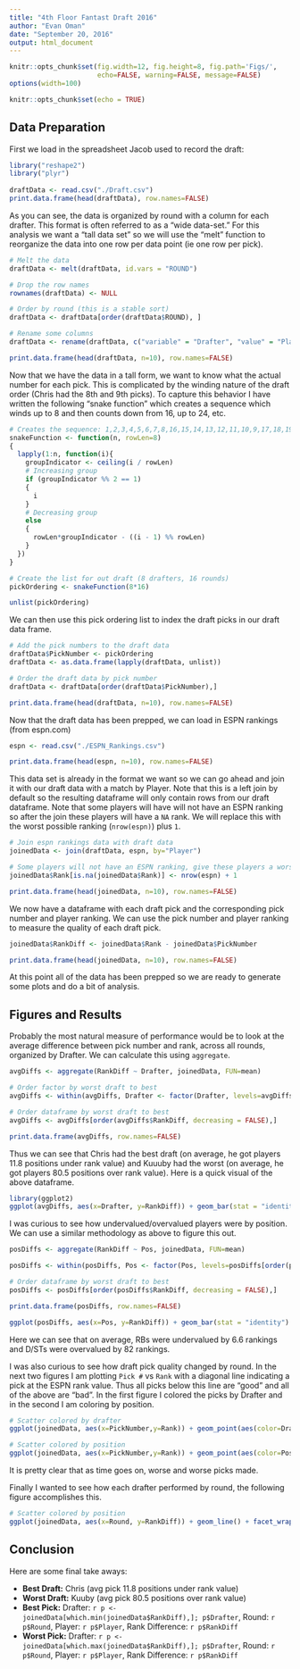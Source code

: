 ```yaml
---
title: "4th Floor Fantast Draft 2016"
author: "Evan Oman"
date: "September 20, 2016"
output: html_document
---
```


```r
knitr::opts_chunk$set(fig.width=12, fig.height=8, fig.path='Figs/',
                      echo=FALSE, warning=FALSE, message=FALSE)
options(width=100)
```

```r
knitr::opts_chunk$set(echo = TRUE)
```

## Data Preparation

First we load in the spreadsheet Jacob used to record the draft:

```r
library("reshape2")
library("plyr")
    
draftData <- read.csv("./Draft.csv")
print.data.frame(head(draftData), row.names=FALSE)
```

As you can see, the data is organized by round with a column for each drafter. This format is often referred to as a "wide data-set." For this analysis we want a "tall data set" so we will use the "melt" function to reorganize the data into one row per data point (ie one row per pick).

```r
# Melt the data
draftData <- melt(draftData, id.vars = "ROUND")

# Drop the row names
rownames(draftData) <- NULL

# Order by round (this is a stable sort)
draftData <- draftData[order(draftData$ROUND), ]

# Rename some columns
draftData <- rename(draftData, c("variable" = "Drafter", "value" = "Player", "ROUND" = "Round"))

print.data.frame(head(draftData, n=10), row.names=FALSE)
```
Now that we have the data in a tall form, we want to know what the actual number for each pick. This is complicated by the winding nature of the draft order (Chris had the 8th and 9th picks). To capture this behavior I have written the following "snake function" which creates a sequence which winds up to 8 and then counts down from 16, up to 24, etc.
```r
# Creates the sequence: 1,2,3,4,5,6,7,8,16,15,14,13,12,11,10,9,17,18,19,20....
snakeFunction <- function(n, rowLen=8)
{
  lapply(1:n, function(i){
    groupIndicator <- ceiling(i / rowLen)
    # Increasing group
    if (groupIndicator %% 2 == 1)
    {
      i
    }
    # Decreasing group
    else
    {
      rowLen*groupIndicator - ((i - 1) %% rowLen)
    }
  })
}

# Create the list for out draft (8 drafters, 16 rounds)
pickOrdering <- snakeFunction(8*16)

unlist(pickOrdering)
```

We can then use this pick ordering list to index the draft picks in our draft data frame.

```r
# Add the pick numbers to the draft data
draftData$PickNumber <- pickOrdering
draftData <- as.data.frame(lapply(draftData, unlist))

# Order the draft data by pick number
draftData <- draftData[order(draftData$PickNumber),]

print.data.frame(head(draftData, n=10), row.names=FALSE)
```

Now that the draft data has been prepped, we can load in ESPN rankings (from espn.com)

```r
espn <- read.csv("./ESPN_Rankings.csv")

print.data.frame(head(espn, n=10), row.names=FALSE)
```

This data set is already in the format we want so we can go ahead and join it with our draft data with a match by Player. Note that this is a left join by default so the resulting dataframe will only contain rows from our draft dataframe. Note that some players will have will not have an ESPN ranking so after the join these players will have a `NA` rank. We will replace this with the worst possible ranking (`nrow(espn)`) plus `1`.

```r
# Join espn rankings data with draft data 
joinedData <- join(draftData, espn, by="Player")

# Some players will not have an ESPN ranking, give these players a worst ranking + 1
joinedData$Rank[is.na(joinedData$Rank)] <- nrow(espn) + 1

print.data.frame(head(joinedData, n=10), row.names=FALSE)
```

We now have a dataframe with each draft pick and the corresponding pick number and player ranking. We can use the pick number and player ranking to measure the quality of each draft pick.

```r
joinedData$RankDiff <- joinedData$Rank - joinedData$PickNumber

print.data.frame(head(joinedData, n=10), row.names=FALSE)
```

At this point all of the data has been prepped so we are ready to generate some plots and do a bit of analysis.

## Figures and Results

Probably the most natural measure of performance would be to look at the average difference between pick number and rank, across all rounds, organized by Drafter. We can calculate this using `aggregate`.

```r
avgDiffs <- aggregate(RankDiff ~ Drafter, joinedData, FUN=mean)

# Order factor by worst draft to best
avgDiffs <- within(avgDiffs, Drafter <- factor(Drafter, levels=avgDiffs[order(avgDiffs$RankDiff), "Drafter"]))

# Order dataframe by worst draft to best
avgDiffs <- avgDiffs[order(avgDiffs$RankDiff, decreasing = FALSE),]

print.data.frame(avgDiffs, row.names=FALSE)
```

Thus we can see that Chris had the best draft (on average, he got players 11.8 positions under rank value) and Kuuuby had the worst (on average, he got players 80.5 positions over rank value). Here is a quick visual of the above dataframe.

```r
library(ggplot2)
ggplot(avgDiffs, aes(x=Drafter, y=RankDiff)) + geom_bar(stat = "identity") + ylab("Difference Between Pick # and Ranking")
```

I was curious to see how undervalued/overvalued players were by position. We can use a similar methodology as above to figure this out.

```r
posDiffs <- aggregate(RankDiff ~ Pos, joinedData, FUN=mean)

posDiffs <- within(posDiffs, Pos <- factor(Pos, levels=posDiffs[order(posDiffs$RankDiff), "Pos"]))

# Order dataframe by worst draft to best
posDiffs <- posDiffs[order(posDiffs$RankDiff, decreasing = FALSE),]

print.data.frame(posDiffs, row.names=FALSE)

ggplot(posDiffs, aes(x=Pos, y=RankDiff)) + geom_bar(stat = "identity") + ylab("Difference Between Pick # and Ranking")
```

Here we can see that on average, RBs were undervalued by 6.6 rankings and D/STs were overvalued by 82 rankings.

I was also curious to see how draft pick quality changed by round. In the next two figures I am plotting `Pick #` vs `Rank` with a diagonal line indicating a pick at the ESPN rank value. Thus all picks below this line are "good" and all of the above are "bad". In the first figure I colored the picks by Drafter and in the second I am coloring by position.

```r
# Scatter colored by drafter 
ggplot(joinedData, aes(x=PickNumber,y=Rank)) + geom_point(aes(color=Drafter)) + geom_abline() + xlab("Pick #")
```

```r
# Scatter colored by position 
ggplot(joinedData, aes(x=PickNumber,y=Rank)) + geom_point(aes(color=Pos)) + geom_abline() + xlab("Pick #")
```

It is pretty clear that as time goes on, worse and worse picks made.

Finally I wanted to see how each drafter performed by round, the following figure accomplishes this.

```r
# Scatter colored by position 
ggplot(joinedData, aes(x=Round, y=RankDiff)) + geom_line() + facet_wrap(~Drafter, ncol=2) + geom_hline(yintercept = 0, linetype=2) + geom_point(aes(color=Pos)) + ylab("Difference Between Pick # and Ranking")
```

## Conclusion
Here are some final take aways:

- **Best Draft:** Chris (avg pick 11.8 positions under rank value)
- **Worst Draft:** Kuuby (avg pick 80.5 positions over rank value)
- **Best Pick:** Drafter: `r p <- joinedData[which.min(joinedData$RankDiff),]; p$Drafter`, Round: `r p$Round`, Player: `r p$Player`,  Rank Difference: `r p$RankDiff`
- **Worst Pick:** Drafter: `r p <- joinedData[which.max(joinedData$RankDiff),]; p$Drafter`, Round: `r p$Round`, Player: `r p$Player`,  Rank Difference: `r p$RankDiff`